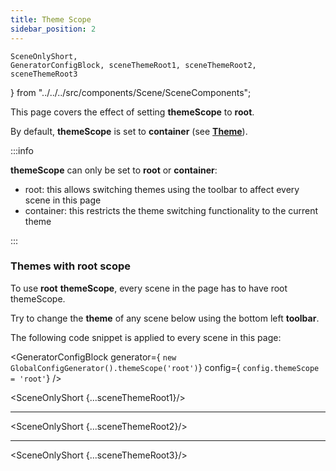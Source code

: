 ```yaml
---
title: Theme Scope
sidebar_position: 2
---
```


    SceneOnlyShort,
    GeneratorConfigBlock, sceneThemeRoot1, sceneThemeRoot2, sceneThemeRoot3
} from "../../../src/components/Scene/SceneComponents";


This page covers the effect of setting **themeScope** to **root**.

By default, **themeScope** is set to **container** (see **[Theme](custom-theme)**).

:::info

**themeScope** can only be set to **root** or **container**:

* root: this allows switching themes using the toolbar to affect every scene in this page
* container: this restricts the theme switching functionality to the current theme

:::

### Themes with root scope

To use **root** **themeScope**, every scene in the page has to have root themeScope.

Try to change the **theme** of any scene below using the bottom left **toolbar**.

The following code snippet is applied to every scene in this page:

<GeneratorConfigBlock
    generator={
        `new GlobalConfigGenerator().themeScope('root')`}
    config={
        `config.themeScope = 'root'`} />


<SceneOnlyShort {...sceneThemeRoot1}/>

---

<SceneOnlyShort {...sceneThemeRoot2}/>

---

<SceneOnlyShort {...sceneThemeRoot3}/>